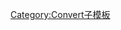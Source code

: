 {{convert/multi2{{{d}}}|{{convert/{{{d}}}|{{{1}}}|{{{2|}}}|{{{3|}}}|{{{4|}}}
|u=kg
|n=-{zh-cn:千克; zh-tw:公斤; zh-hk:公斤;}-
|t=千克
|b=1
|j=0-{{{j}}}}}|{{convert/{{{d}}}|{{{1}}}|{{{2|}}}|{{{3|}}}|{{{4|}}}
|u=st
|n=英石
|l=英石
|t=英石
|b=6.35029318
|j=0.802793776-{{{j}}}}}}}<noinclude>
[[Category:Convert子模板]]
</noinclude>
